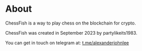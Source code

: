 # About

ChessFish is a way to play chess on the blockchain for crypto.

ChessFish was created in September 2023 by partylikeits1983.

You can get in touch on telegram at: [t.me/alexanderjohnlee](t.me/alexanderjohnlee)

